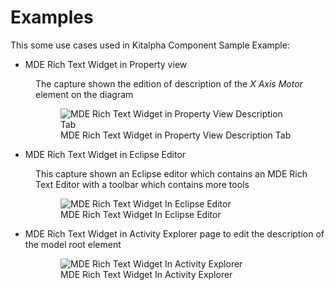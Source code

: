 
= Examples =

This some use cases used in Kitalpha Component Sample Example:


* MDE Rich Text Widget in Property view
:The capture shown the edition of description of the ''X Axis Motor'' element on the diagram

:[[File:img/richtext_properties.png|MDE Rich Text Widget in Property View Description Tab]]

* MDE Rich Text Widget in Eclipse Editor

:This capture shown an Eclipse editor which contains an MDE Rich Text Editor with a toolbar which contains more tools
:[[File:img/richtext_editor.png|MDE Rich Text Widget In Eclipse Editor]]

* MDE Rich Text Widget in Activity Explorer page to edit the description of the model root element

:[[File:img/richtext_aep.png|MDE Rich Text Widget In Activity Explorer]]